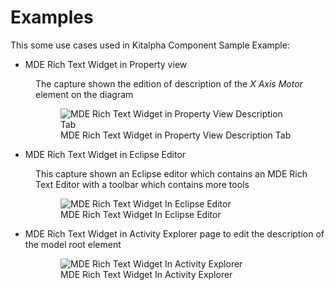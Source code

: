 
= Examples =

This some use cases used in Kitalpha Component Sample Example:


* MDE Rich Text Widget in Property view
:The capture shown the edition of description of the ''X Axis Motor'' element on the diagram

:[[File:img/richtext_properties.png|MDE Rich Text Widget in Property View Description Tab]]

* MDE Rich Text Widget in Eclipse Editor

:This capture shown an Eclipse editor which contains an MDE Rich Text Editor with a toolbar which contains more tools
:[[File:img/richtext_editor.png|MDE Rich Text Widget In Eclipse Editor]]

* MDE Rich Text Widget in Activity Explorer page to edit the description of the model root element

:[[File:img/richtext_aep.png|MDE Rich Text Widget In Activity Explorer]]